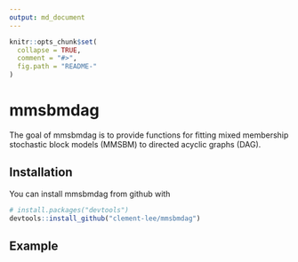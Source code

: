 ```yaml
---
output: md_document
---
```


<!-- README.md is generated from README.Rmd. Please edit that file -->

```r
knitr::opts_chunk$set(
  collapse = TRUE,
  comment = "#>",
  fig.path = "README-"
)
```

# mmsbmdag

The goal of mmsbmdag is to provide functions for fitting mixed membership stochastic block models (MMSBM) to directed acyclic graphs (DAG).

## Installation

You can install mmsbmdag from github with

```r
# install.packages("devtools")
devtools::install_github("clement-lee/mmsbmdag")
```

## Example

